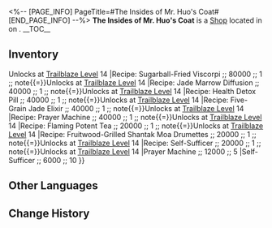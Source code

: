 <%-- [PAGE_INFO]
PageTitle=#The Insides of Mr. Huo's Coat#
[END_PAGE_INFO] --%>
{{Stub}}
{{Location Infobox
|title    = {{Icon/White|Icon Shop Materials.png}} The Insides of Mr. Huo's Coat
|image    = Shop The Insides of Mr. Huo's Coat.png
|type     = Shop
|world    = <!--to be added-->
|region   = 
|area     = <!--to be added-->
|subarea  = 
}}
{{Description|Rumor has it that Mr. Huo of Aurum Alley has some pretty risky supply routes. The validity of such hearsay is unknown, yet Mr. Huo does hold an assortment of exclusive goods unattainable elsewhere.}}
'''The Insides of Mr. Huo's Coat''' is a [[Shop]] located in <!--area--> on <!--world-->.
<!--
It is operated by [[<shopkeeper>]].
-->
__TOC__

==Inventory==
{{Shop|shop=The Insides of Mr. Huo's Coat|currency=Merchant Guild's Funds|note=1|total=1
|Recipe: Automatic Wooden Dummy ;; 80000 ;; 1 ;; note{{=}}Unlocks at [[Trailblaze Level]] 14
|Recipe: Sugarball-Fried Viscorpi ;; 80000 ;; 1 ;; note{{=}}Unlocks at [[Trailblaze Level]] 14
|Recipe: Jade Marrow Diffusion ;; 40000 ;; 1 ;; note{{=}}Unlocks at [[Trailblaze Level]] 14
|Recipe: Health Detox Pill ;; 40000 ;; 1 ;; note{{=}}Unlocks at [[Trailblaze Level]] 14
|Recipe: Five-Grain Jade Elixir ;; 40000 ;; 1 ;; note{{=}}Unlocks at [[Trailblaze Level]] 14
|Recipe: Prayer Machine ;; 40000 ;; 1 ;; note{{=}}Unlocks at [[Trailblaze Level]] 14
|Recipe: Flaming Potent Tea ;; 20000 ;; 1 ;; note{{=}}Unlocks at [[Trailblaze Level]] 14
|Recipe: Fruitwood-Grilled Shantak Moa Drumettes ;; 20000 ;; 1 ;; note{{=}}Unlocks at [[Trailblaze Level]] 14
|Recipe: Self-Sufficer ;; 20000 ;; 1 ;; note{{=}}Unlocks at [[Trailblaze Level]] 14
|Prayer Machine ;; 12000 ;; 5
|Self-Sufficer ;; 6000 ;; 10
}}
<!--
==Location==
{{Map Embed|<map name>|<marker id>}}
--><!--
==Achievements==
{{Achievements by Category Table|topic=The Insides of Mr. Huo's Coat}}
-->
==Other Languages==
{{Other Languages
|en   = The Insides of Mr. Huo's Coat
|zhs  = 霍三哥的大衣内侧
|zht  = 霍三哥的大衣內側
|ja   = 霍三兄の外套の裏
|ko   = 곽세찌의 외투 안쪽
|es   = Interior del abrigo del Sr. Huo
|fr   = Sous le manteau de monsieur Huo
|ru   = Изнанка пальто господина Хо
|th   = ด้านในเสื้อคุณ Huo
|vi   = Bên Trong Áo Khoác Của Anh Huo
|de   = Herrn Huos Westentasche
|id   = The Insides of Mr. Huo's Coat
|pt   = O Interior do Casaco do Sr. Huo
}}

==Change History==
{{Change History|1.3}}